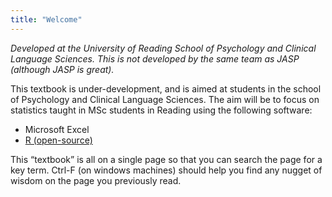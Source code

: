 ```yaml
---
title: "Welcome"
---
```


*Developed at the University of Reading School of Psychology and Clinical Language Sciences. This is not developed by the same team as JASP (although JASP is great).*

This textbook  is under-development, and is aimed at students in the school of Psychology and Clinical Language Sciences. The aim will be to focus on statistics taught in MSc students in Reading using the following software:

- Microsoft Excel
- <a href="https://www.r-project.org">R (open-source)</a>

This "textbook" is all on a single page so that you can search the page for a key term. Ctrl-F (on windows machines) should help you find any nugget of wisdom on the page you previously read.
